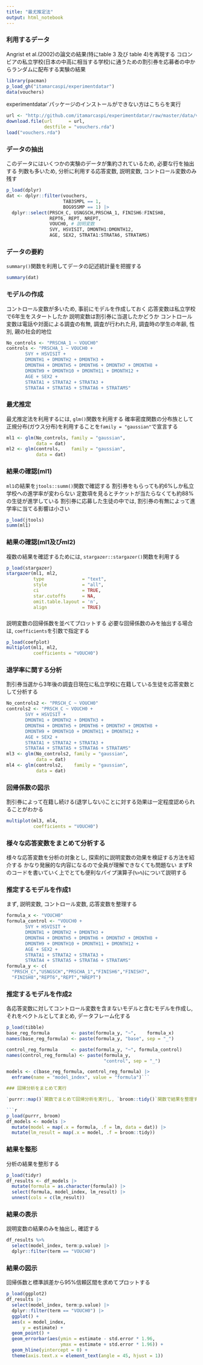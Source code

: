 ---
title: "最尤推定法"
output: html_notebook
---

### 利用するデータ

Angrist et al.(2002)の論文の結果(特にtable 3 及び table 4)を再現する
コロンビアの私立学校(日本の中高に相当する学校)に通うための割引券を応募者の中からランダムに配布する実験の結果

```{r}
library(pacman)
p_load_gh("itamarcaspi/experimentdatar")
data(vouchers)
```

experimentdatar`パッケージのインストールができない方はこちらを実行
```{r}
url <- "http://github.com/itamarcaspi/experimentdatar/raw/master/data/vouchers.rda"
download.file(url      = url,
              destfile = "vouchers.rda")
load("vouchers.rda")
```


### データの抽出

このデータにはいくつかの実験のデータが集約されているため, 必要な行を抽出する
列数も多いため, 分析に利用する応答変数, 説明変数, コントロール変数のみ残す

```{r}
p_load(dplyr)
dat <- dplyr::filter(vouchers,
                     TAB3SMPL == 1,
                     BOG95SMP == 1) |> 
  dplyr::select(PRSCH_C, USNGSCH,PRSCHA_1, FINISH6:FINISH8,
                REPT6, REPT, NREPT,
                VOUCH0, # 説明変数
                SVY, HSVISIT, DMONTH1:DMONTH12,
                AGE, SEX2, STRATA1:STRATA6, STRATAMS)
```

### データの要約

`summary()`関数を利用してデータの記述統計量を把握する

```{r}
summary(dat)
```

### モデルの作成

コントロール変数が多いため, 事前にモデルを作成しておく
    応答変数は私立学校で6年生をスタートしたか
    説明変数は割引券に当選したかどうか
    コントロール変数は電話や対面による調査の有無, 調査が行われた月, 調査時の学生の年齢, 性別, 親の社会的地位

```{r}
No_controls <- "PRSCHA_1 ~ VOUCH0"
controls <- "PRSCHA_1 ~ VOUCH0 + 
       SVY + HSVISIT + 
       DMONTH1 + DMONTH2 + DMONTH3 +
       DMONTH4 + DMONTH5 + DMONTH6 + DMONTH7 + DMONTH8 +
       DMONTH9 + DMONTH10 + DMONTH11 + DMONTH12 +
       AGE + SEX2 +
       STRATA1 + STRATA2 + STRATA3 +
       STRATA4 + STRATA5 + STRATA6 + STRATAMS"
```

### 最尤推定

最尤推定法を利用するには, `glm()`関数を利用する
    確率密度関数の分布族として正規分布(ガウス分布)を利用することを`family = "gaussian"`で宣言する

```{r}
ml1 <- glm(No_controls, family = "gaussian", 
           data = dat)
ml2 <- glm(controls,    family = "gaussian", 
           data = dat)
```

### 結果の確認(ml1)

`ml1`の結果を`jtools::summ()`関数で確認する
    割引券をもらっても約$6\%$しか私立学校への進学率が変わらない
    定数項を見るとチケットが当たらなくても約$88\%$の生徒が進学している
    割引券に応募した生徒の中では, 割引券の有無によって進学率に当てる影響は小さい

```{r}
p_load(jtools)
summ(ml1)
```

### 結果の確認(ml1及びml2)

複数の結果を確認するためには, `stargazer::stargazer()`関数を利用する

```{r}
p_load(stargazer)
stargazer(ml1, ml2,
          type              = "text",
          style             = "all", 
          ci                = TRUE,
          star.cutoffs      = NA, 
          omit.table.layout = 'n',
          align             = TRUE)
```

###

説明変数の回帰係数を並べてプロットする
必要な回帰係数のみを抽出する場合は, `coefficients`を引数で指定する

```{r}
p_load(coefplot)
multiplot(ml1, ml2,
          coefficients = "VOUCH0")
```

### 退学率に関する分析

割引券当選から3年後の調査日現在に私立学校に在籍している生徒を応答変数として分析する

```{r}
No_controls2 <- "PRSCH_C ~ VOUCH0"
controls2 <- "PRSCH_C ~ VOUCH0 + 
       SVY + HSVISIT + 
       DMONTH1 + DMONTH2 + DMONTH3 +
       DMONTH4 + DMONTH5 + DMONTH6 + DMONTH7 + DMONTH8 +
       DMONTH9 + DMONTH10 + DMONTH11 + DMONTH12 +
       AGE + SEX2 +
       STRATA1 + STRATA2 + STRATA3 +
       STRATA4 + STRATA5 + STRATA6 + STRATAMS"
ml3 <- glm(No_controls2, family = "gaussian", 
           data = dat)
ml4 <- glm(controls2,    family = "gaussian", 
           data = dat)
```

### 回帰係数の図示

割引券によって在籍し続ける(退学しない)ことに対する効果は一定程度認められることがわかる

```{r}
multiplot(ml3, ml4,
          coefficients = "VOUCH0")
```


### 様々な応答変数をまとめて分析する

様々な応答変数を分析の対象とし, 探索的に説明変数の効果を検証する方法を紹介する
かなり発展的な内容になるので全員が理解できなくても問題ない
まずRのコードを書いていく上でとても便利なパイプ演算子(`%>%`)について説明する

### 推定するモデルを作成1

まず, 説明変数, コントロール変数, 応答変数を整理する

```{r}
formula_x <- "VOUCH0"
formula_control <- "VOUCH0 +
       SVY + HSVISIT + 
       DMONTH1 + DMONTH2 + DMONTH3 +
       DMONTH4 + DMONTH5 + DMONTH6 + DMONTH7 + DMONTH8 +
       DMONTH9 + DMONTH10 + DMONTH11 + DMONTH12 +
       AGE + SEX2 +
       STRATA1 + STRATA2 + STRATA3 +
       STRATA4 + STRATA5 + STRATA6 + STRATAMS"
formula_y <- c(
  "PRSCH_C","USNGSCH","PRSCHA_1","FINISH6","FINISH7",
  "FINISH8","REPT6","REPT","NREPT")
```

### 推定するモデルを作成2

各応答変数に対してコントロール変数を含まないモデルと含むモデルを作成し, それをベクトルとしてまとめ, データフレーム化する

```{r}
p_load(tibble)
base_reg_formula        <- paste(formula_y, "~",    formula_x)
names(base_reg_formula) <- paste(formula_y, "base", sep = "_")

control_reg_formula     <- paste(formula_y, "~", formula_control)
names(control_reg_formula) <- paste(formula_y, 
                                    "control", sep = "_")

models <- c(base_reg_formula, control_reg_formula) |> 
  enframe(name = "model_index", value = "formula")```

### 回帰分析をまとめて実行

`purrr::map()`関数でまとめて回帰分析を実行し, `broom::tidy()`関数で結果を整理する

```{r}
p_load(purrr, broom)
df_models <- models |> 
  mutate(model = map(.x = formula, .f = lm, data = dat)) |> 
  mutate(lm_result = map(.x = model, .f = broom::tidy))
```

### 結果を整形

分析の結果を整形する

```{r}
p_load(tidyr)
df_results <- df_models |> 
  mutate(formula = as.character(formula)) |> 
  select(formula, model_index, lm_result) |> 
  unnest(cols = c(lm_result))
```

### 結果の表示

説明変数の結果のみを抽出し, 確認する

```{r}
df_results %>% 
  select(model_index, term:p.value) |>  
  dplyr::filter(term == "VOUCH0")
```

### 結果の図示

回帰係数と標準誤差から95%信頼区間を求めてプロットする

```{r}
p_load(ggplot2)
df_results |> 
  select(model_index, term:p.value) |> 
  dplyr::filter(term == "VOUCH0") |> 
  ggplot() +
  aes(x = model_index,
      y = estimate) +
  geom_point() +
  geom_errorbar(aes(ymin = estimate - std.error * 1.96,
                    ymax = estimate + std.error * 1.96)) +
  geom_hline(yintercept = 0) +
  theme(axis.text.x = element_text(angle = 45, hjust = 1))
```
